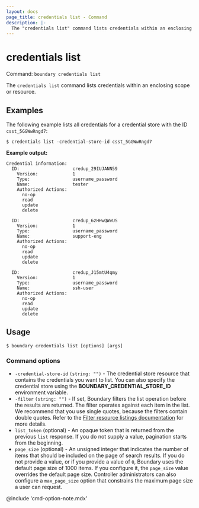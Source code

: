 ```yaml
---
layout: docs
page_title: credentials list - Command
description: |-
  The "credentials list" command lists credentials within an enclosing scope or resource.
---
```


# credentials list

Command: `boundary credentials list`

The `credentials list` command lists credentials within an enclosing scope or resource.

## Examples

The following example lists all credentials for a credential store with the ID `csst_5GGWwRngd7`:

```shell-session
$ credentials list -credential-store-id csst_5GGWwRngd7
```

**Example output:**

<CodeBlockConfig hideClipboard>

```plaintext
Credential information:
  ID:                    credup_29IUJANN59
    Version:             1
    Type:                username_password
    Name:                tester
    Authorized Actions:
      no-op
      read
      update
      delete

  ID:                    credup_6zHHwQWvUS
    Version:             1
    Type:                username_password
    Name:                support-eng
    Authorized Actions:
      no-op
      read
      update
      delete

  ID:                    credup_J15mtU4qmy
    Version:             1
    Type:                username_password
    Name:                ssh-user
    Authorized Actions:
      no-op
      read
      update
      delete
```

</CodeBlockConfig>

## Usage

<CodeBlockConfig hideClipboard>

```shell-session
$ boundary credentials list [options] [args]
```

</CodeBlockConfig>


### Command options

- `-credential-store-id` `(string: "")` - The credential store resource that contains the credentials you want to list.
You can also specify the credential store using the **BOUNDARY_CREDENTIAL_STORE_ID** environment variable.
- `-filter` `(string: "")` - If set, Boundary filters the list operation before the results are returned.
The filter operates against each item in the list.
We recommend that you use single quotes, because the filters contain double quotes.
Refer to the [Filter resource listings documentation](/boundary/docs/concepts/filtering/resource-listing) for more details.
- `list_token` (optional) - An opaque token that is returned from the previous `list` response.
If you do not supply a value, pagination starts from the beginning.
- `page_size` (optional) - An unsigned integer that indicates the number of items that should be included on the page of search results.
If you do not provide a value, or if you provide a value of `0`, Boundary uses the default page size of 1000 items.
If you configure it, the `page_size` value overrides the default page size.
Controller administrators can also configure a `max_page_size` option that constrains the maximum page size a user can request.

@include 'cmd-option-note.mdx'